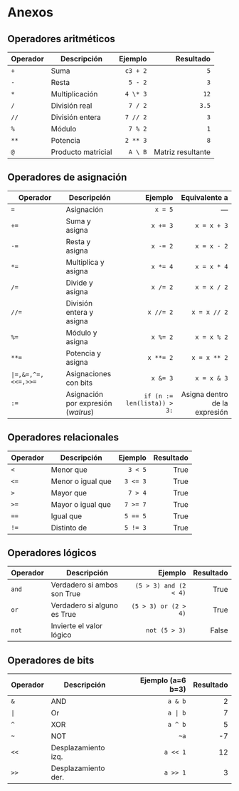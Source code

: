 # Anexos {.unnumbered}

## Operadores aritméticos

| Operador | Descripción        |  Ejemplo |         Resultado |
|:---------|--------------------|---------:|------------------:|
| `+`      | Suma               | `c3 + 2` |               `5` |
| `-`      | Resta              |  `5 - 2` |               `3` |
| `*`      | Multiplicación     | `4 \* 3` |              `12` |
| `/`      | División real      |  `7 / 2` |             `3.5` |
| `//`     | División entera    | `7 // 2` |               `3` |
| `%`      | Módulo             |  `7 % 2` |               `1` |
| `**`     | Potencia           | `2 ** 3` |               `8` |
| `@`      | Producto matricial |  `A \ B` | Matriz resultante |

## Operadores de asignación

| Operador | Descripción | Ejemplo | Equivalente a |
|------------------|------------------|------------------:|-----------------:|
| `=` | Asignación | `x = 5` | — |
| `+=` | Suma y asigna | `x += 3` | `x = x + 3` |
| `-=` | Resta y asigna | `x -= 2` | `x = x - 2` |
| `*=` | Multiplica y asigna | `x *= 4` | `x = x * 4` |
| `/=` | Divide y asigna | `x /= 2` | `x = x / 2` |
| `//=` | División entera y asigna | `x //= 2` | `x = x // 2` |
| `%=` | Módulo y asigna | `x %= 2` | `x = x % 2` |
| `**=` | Potencia y asigna | `x **= 2` | `x = x ** 2` |
| `|=,&=,^=,<<=,>>=` | Asignaciones con bits | `x &= 3` | `x = x & 3` |
| `:=` | Asignación por expresión (*walrus*) | `if (n := len(lista)) > 3:` | Asigna dentro de la expresión |

## Operadores relacionales

| Operador | Descripción       |  Ejemplo | Resultado |
|----------|-------------------|---------:|----------:|
| `<`      | Menor que         |  `3 < 5` |      True |
| `<=`     | Menor o igual que | `3 <= 3` |      True |
| `>`      | Mayor que         |  `7 > 4` |      True |
| `>=`     | Mayor o igual que | `7 >= 7` |      True |
| `==`     | Igual que         | `5 == 5` |      True |
| `!=`     | Distinto de       | `5 != 3` |      True |

## Operadores lógicos

| Operador | Descripción                 |               Ejemplo | Resultado |
|----------|-----------------------------|----------------------:|----------:|
| `and`    | Verdadero si ambos son True | `(5 > 3) and (2 < 4)` |      True |
| `or`     | Verdadero si alguno es True |  `(5 > 3) or (2 > 4)` |      True |
| `not`    | Invierte el valor lógico    |         `not (5 > 3)` |     False |

## Operadores de bits

| Operador | Descripción         | Ejemplo (a=6 b=3) | Resultado |
|----------|---------------------|------------------:|----------:|
| `&`      | AND                 |           `a & b` |         2 |
| `|`      | Or                  |           `a | b` |         7 |
| `^`      | XOR                 |           `a ^ b` |         5 |
| `~`      | NOT                 |              `~a` |        -7 |
| `<<`     | Desplazamiento izq. |          `a << 1` |        12 |
| `>>`     | Desplazamiento der. |          `a >> 1` |         3 |